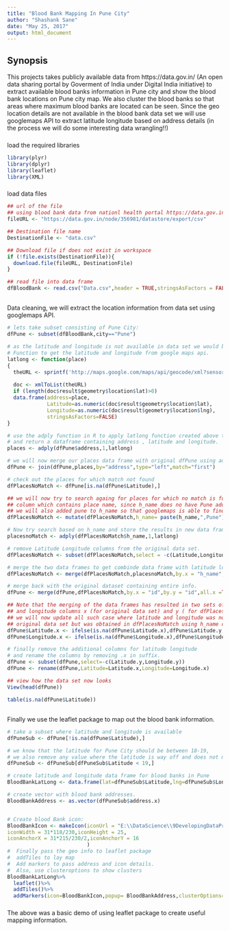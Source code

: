 ```yaml
---
title: "Blood Bank Mapping In Pune City"
author: "Shashank Sane"
date: "May 25, 2017"
output: html_document
---
```



## Synopsis

This projects takes publicly available data from https://data.gov.in/ (An open data sharing portal by Goverment of India under Digital India initiative) to extract available blood banks information in Pune city and show the blood bank locations on Pune city map. We also cluster the blood banks so that areas where maximum blood banks are located can be seen. Since the geo location details are not available in the blood bank data set we will use googlemaps API to extract latitude longitude based on address details (in the process we will do some interesting data wrangling!!)


###
load the required libraries
```r
library(plyr)
library(dplyr)
library(leaflet)
library(XML)
```


###
load data files
```r

## url of the file
## using blood bank data from nationl health portal https://data.gov.in/catalog/blood-bank-directory-national-health-portal
fileURL <- "https://data.gov.in/node/356981/datastore/export/csv"

## Destination file name
DestinationFile <- "data.csv"

## Download file if does not exist in workspace
if (!file.exists(DestinationFile)){
  download.file(fileURL, DestinationFile)
}

## read file into data frame
dfBloodBank <- read.csv("Data.csv",header = TRUE,stringsAsFactors = FALSE,na.strings = "NA")

```

##
Data cleaning,
we will extract the location information from data set using googlemaps API.
```r

# lets take subset consisting of Pune City:
dfPune <- subset(dfBloodBank,city=="Pune")

# as the latitude and longitude is not available in data set we would be using googlemaps api to extract latitude and longitude information based on address details
# Function to get the latitude and longitude from google maps api.
latlong <- function(place)
{
  theURL <- sprintf('http://maps.google.com/maps/api/geocode/xml?sensor=false&address=%s', place)
  
  doc <- xmlToList(theURL)
  if (length(doc$result$geometry$location$lat)>0)
  data.frame(address=place, 
             Latitude=as.numeric(doc$result$geometry$location$lat), 
             Longitude=as.numeric(doc$result$geometry$location$lng), 
             stringsAsFactors=FALSE)
}

# use the adply function in R to apply latlong function created above tp address list 
# and return a dataframe containing address , latitude and longitude.
places <- adply(dfPune$address,1,latlong)

# we will now merge our places data frame with original dfPune using address column
dfPune <- join(dfPune,places,by="address",type="left",match="first")

# check out the places for which match not found
dfPlacesNoMatch <- dfPune[is.na(dfPune$Latitude),]

## we will now try to search againg for places for which no match is found based on the h_name 
## column which contains place name, since h_name does no have Pune added in the name
## we will also added pune to h_name so that googlemaps is able to find location.
dfPlacesNoMatch <- mutate(dfPlacesNoMatch,h_name= paste(h_name,",Pune"))

# Now try search based on h_name and store the results in new data frame - placesnoMatch
placesnoMatch <- adply(dfPlacesNoMatch$h_name,1,latlong)

# remove Latitude Longitude columns from the original data set.
dfPlacesNoMatch <- subset(dfPlacesNoMatch,select = -c(Latitude,Longitude))

# merge the two data frames to get combinde data frame with latitude longitude info.
dfPlacesNoMatch <- merge(dfPlacesNoMatch,placesnoMatch,by.x = "h_name",by.y = "address",all = FALSE)

# merge back with the original dataset containing entire info.
dfPune <- merge(dfPune,dfPlacesNoMatch,by.x = "id",by.y = "id",all.x =TRUE,all = FALSE)

## Note that the merging of the data frames has resulted in two sets of latitude and
## and longitude columns x (for original data set) and y ( for dfPlacesNoMatch dataset)
## we will now update all such case where latitude and longitude was not available in the 
## original data set but was obtained in dfPlacesNoMatch using h_name column.
dfPune$Latitude.x <- ifelse(is.na(dfPune$Latitude.x),dfPune$Latitude.y,dfPune$Latitude.x)
dfPune$Longitude.x <- ifelse(is.na(dfPune$Longitude.x),dfPune$Longitude.y,dfPune$Longitude.x)

# finally remove the additional columns for latitude longitude 
# and rename the columns by removing .x in suffix.
dfPune <- subset(dfPune,select=-c(Latitude.y,Longitude.y))
dfPune <- rename(dfPune,Latitude=Latitude.x,Longitude=Longitude.x)

## view how the data set now looks
View(head(dfPune))

table(is.na(dfPune$Latitude))

```

##
Finally we use the leaflet package to map out the blood bank 
information.
```r
# take a subset where latitude and longitude is available
dfPuneSub <- dfPune[!is.na(dfPune$Latitude),]

# we know that the latitude for Pune City should be between 18-19, 
# we also remove any value where the latitude is way off and does not match Pune city.
dfPuneSub <- dfPuneSub[dfPuneSub$Latitude < 19,]

# create latitude and longitude data frame for blood banks in Pune
BloodBankLatLong <- data.frame(lat=dfPuneSub$Latitude,lng=dfPuneSub$Longitude)

# create vector with blood bank addresses.
BloodBankAddress <- as.vector(dfPuneSub$address.x)


# Create blood Bank icon:
BloodBankIcon <- makeIcon(iconUrl = "E:\\DataScience\\9DevelopingDataProducts\\BloodBankIcon.jpg",
iconWidth = 31*118/230,iconHeight = 25,
iconAnchorX = 31*215/230/2,iconAnchorY = 16
                          )
#  Finally pass the geo info to leaflet package
#  addTiles to lay map
#  Add markers to pass address and icon details.
#  Also, use clusteroptions to show clusters
BloodBankLatLong%>%
  leaflet()%>%
  addTiles()%>%
  addMarkers(icon=BloodBankIcon,popup= BloodBankAddress,clusterOptions=markerClusterOptions())


```
###
The above was a basic demo of using leaflet package to create useful mapping information.

